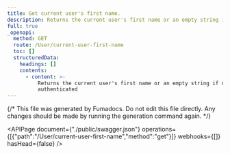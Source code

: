 ```yaml
---
title: Get current user's first name.
description: Returns the current user's first name or an empty string if not authenticated
full: true
_openapi:
  method: GET
  route: /User/current-user-first-name
  toc: []
  structuredData:
    headings: []
    contents:
      - content: >-
          Returns the current user's first name or an empty string if not
          authenticated
---
```


{/* This file was generated by Fumadocs.
Do not edit this file directly. Any changes should be made by running the generation command again. */}

<APIPage document={"./public/swagger.json"} operations={[{"path":"/User/current-user-first-name","method":"get"}]} webhooks={[]} hasHead={false} />